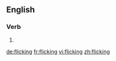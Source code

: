 ==English==

===Verb===
{{head|en}}

# {{present participle of|flick}}

[[de:flicking]]
[[fr:flicking]]
[[vi:flicking]]
[[zh:flicking]]